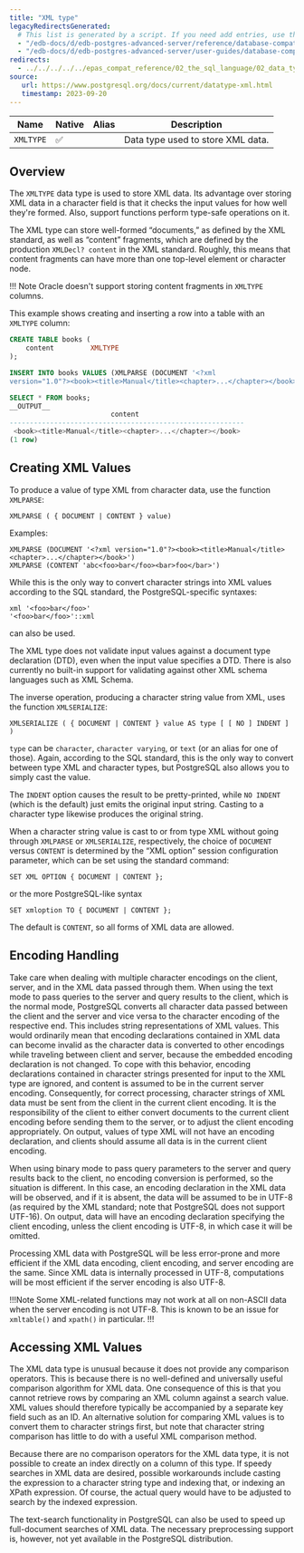 ```yaml
---
title: "XML type"
legacyRedirectsGenerated:
  # This list is generated by a script. If you need add entries, use the `legacyRedirects` key.
  - "/edb-docs/d/edb-postgres-advanced-server/reference/database-compatibility-for-oracle-developers-reference-guide/9.6/Database_Compatibility_for_Oracle_Developers_Reference_Guide.1.016.html"
  - "/edb-docs/d/edb-postgres-advanced-server/user-guides/database-compatibility-for-oracle-developers-guide/9.5/Database_Compatibility_for_Oracle_Developers_Guide.1.048.html"
redirects:
  - ../../../../../epas_compat_reference/02_the_sql_language/02_data_types/06_xml_type #generated for docs/epas/reorg-role-use-case-mode
source:
   url: https://www.postgresql.org/docs/current/datatype-xml.html
   timestamp: 2023-09-20
---
```


<div id="xml_type" class="registered_link"></div>

| Name           | Native | Alias | Description                                   |
| -------------- | ------ | ----- | --------------------------------------------- |
| `XMLTYPE`      | ✅     |       | Data type used to store XML data.             |

## Overview

The `XMLTYPE` data type is used to store XML data. Its advantage over storing XML data in a character field is that it checks the input values for how well they're formed. Also, support functions perform type-safe operations on it.

The XML type can store well-formed “documents,” as defined by the XML standard, as well as “content” fragments, which are defined by the production `XMLDecl? content` in the XML standard. Roughly, this means that content fragments can have more than one top-level element or character node.

!!! Note
    Oracle doesn't support storing content fragments in `XMLTYPE` columns.

This example shows creating and inserting a row into a table with an `XMLTYPE` column:

```sql
CREATE TABLE books (
    content         XMLTYPE
);

INSERT INTO books VALUES (XMLPARSE (DOCUMENT '<?xml
version="1.0"?><book><title>Manual</title><chapter>...</chapter></book>'));

SELECT * FROM books;
__OUTPUT__
                         content
----------------------------------------------------------
 <book><title>Manual</title><chapter>...</chapter></book>
(1 row)
```

## Creating XML Values 

To produce a value of type XML from character data, use the function `XMLPARSE`:

```
XMLPARSE ( { DOCUMENT | CONTENT } value)
```

Examples:

```
XMLPARSE (DOCUMENT '<?xml version="1.0"?><book><title>Manual</title><chapter>...</chapter></book>')
XMLPARSE (CONTENT 'abc<foo>bar</foo><bar>foo</bar>')
```

While this is the only way to convert character strings into XML values according to the SQL standard, the PostgreSQL-specific syntaxes:

```
xml '<foo>bar</foo>'
'<foo>bar</foo>'::xml
```

can also be used.

The XML type does not validate input values against a document type declaration (DTD), even when the input value specifies a DTD. There is also currently no built-in support for validating against other XML schema languages such as XML Schema.

The inverse operation, producing a character string value from XML, uses the function `XMLSERIALIZE`:

```
XMLSERIALIZE ( { DOCUMENT | CONTENT } value AS type [ [ NO ] INDENT ] )
```

`type` can be `character`, `character varying`, or `text` (or an alias for one of those). Again, according to the SQL standard, this is the only way to convert between type XML and character types, but PostgreSQL also allows you to simply cast the value.

The `INDENT` option causes the result to be pretty-printed, while `NO INDENT` (which is the default) just emits the original input string. Casting to a character type likewise produces the original string.

When a character string value is cast to or from type XML without going through `XMLPARSE` or `XMLSERIALIZE`, respectively, the choice of `DOCUMENT` versus `CONTENT` is determined by the “XML option” session configuration parameter, which can be set using the standard command:

```
SET XML OPTION { DOCUMENT | CONTENT };
```

or the more PostgreSQL-like syntax

```
SET xmloption TO { DOCUMENT | CONTENT };
```

The default is `CONTENT`, so all forms of XML data are allowed.

## Encoding Handling 

Take care when dealing with multiple character encodings on the client, server, and in the XML data passed through them. When using the text mode to pass queries to the server and query results to the client, which is the normal mode, PostgreSQL converts all character data passed between the client and the server and vice versa to the character encoding of the respective end. This includes string representations of XML values. This would ordinarily mean that encoding declarations contained in XML data can become invalid as the character data is converted to other encodings while traveling between client and server, because the embedded encoding declaration is not changed. To cope with this behavior, encoding declarations contained in character strings presented for input to the XML type are ignored, and content is assumed to be in the current server encoding. Consequently, for correct processing, character strings of XML data must be sent from the client in the current client encoding. It is the responsibility of the client to either convert documents to the current client encoding before sending them to the server, or to adjust the client encoding appropriately. On output, values of type XML will not have an encoding declaration, and clients should assume all data is in the current client encoding.

When using binary mode to pass query parameters to the server and query results back to the client, no encoding conversion is performed, so the situation is different. In this case, an encoding declaration in the XML data will be observed, and if it is absent, the data will be assumed to be in UTF-8 (as required by the XML standard; note that PostgreSQL does not support UTF-16). On output, data will have an encoding declaration specifying the client encoding, unless the client encoding is UTF-8, in which case it will be omitted.

Processing XML data with PostgreSQL will be less error-prone and more efficient if the XML data encoding, client encoding, and server encoding are the same. Since XML data is internally processed in UTF-8, computations will be most efficient if the server encoding is also UTF-8.

!!!Note
Some XML-related functions may not work at all on non-ASCII data when the server encoding is not UTF-8. This is known to be an issue for `xmltable()` and `xpath()` in particular.
!!!

## Accessing XML Values 

The XML data type is unusual because it does not provide any comparison operators. This is because there is no well-defined and universally useful comparison algorithm for XML data. One consequence of this is that you cannot retrieve rows by comparing an XML column against a search value. XML values should therefore typically be accompanied by a separate key field such as an ID. An alternative solution for comparing XML values is to convert them to character strings first, but note that character string comparison has little to do with a useful XML comparison method.

Because there are no comparison operators for the XML data type, it is not possible to create an index directly on a column of this type. If speedy searches in XML data are desired, possible workarounds include casting the expression to a character string type and indexing that, or indexing an XPath expression. Of course, the actual query would have to be adjusted to search by the indexed expression.

The text-search functionality in PostgreSQL can also be used to speed up full-document searches of XML data. The necessary preprocessing support is, however, not yet available in the PostgreSQL distribution.